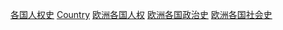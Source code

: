 [[Category:各国人权史|]]
[[Category:欧洲人权史|Country]]
[[Category:欧洲各国人权|]]
[[Category:欧洲各国政治史|]]
[[Category:欧洲各国社会史|]]